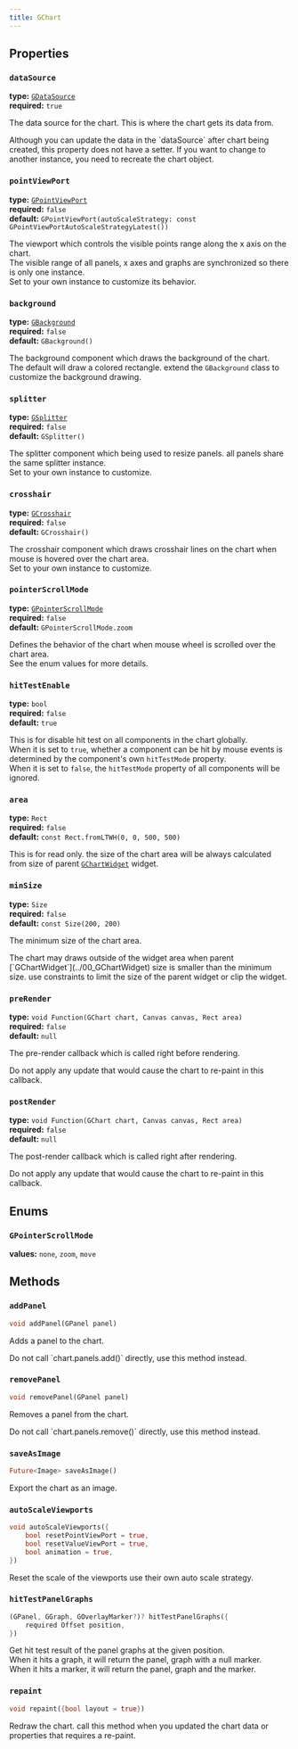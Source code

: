 ```yaml
---
title: GChart
---
```


## Properties

### `dataSource`

**type:** [`GDataSource`](../20_datasource/)  
**required:** `true`  

The data source for the chart. This is where the chart gets its data from.  

<Aside type="note">
Although you can update the data in the `dataSource` after chart being created, this property does not have a setter.
If you want to change to another instance, you need to recreate the chart object.
</Aside>

### `pointViewPort`  

**type:** [`GPointViewPort`](../30_point_viewport/)  
**required:** `false`  
**default:** `GPointViewPort(autoScaleStrategy: const GPointViewPortAutoScaleStrategyLatest())`  

The viewport which controls the visible points range along the x axis on the chart.  
The visible range of all panels, x axes and graphs are synchronized so there is only one instance.  
Set to your own instance to customize its behavior.

### `background` 

**type:** [`GBackground`](../90_background/)  
**required:** `false`  
**default:** `GBackground()`

The background component which draws the background of the chart.  
The default will draw a colored rectangle. extend the `GBackground` class to customize the background drawing.

### `splitter`
**type:** [`GSplitter`](../40_panel/)  
**required:** `false`  
**default:** `GSplitter()`

The splitter component which being used to resize panels. all panels share the same splitter instance.  
Set to your own instance to customize.

### `crosshair`
**type:** [`GCrosshair`](../50_crosshair/)  
**required:** `false`  
**default:** `GCrosshair()`

The crosshair component which draws crosshair lines on the chart when mouse is hovered over the chart area.  
Set to your own instance to customize.

### `pointerScrollMode`  
**type:** [`GPointerScrollMode`](#gpointerscrollmode)  
**required:** `false`    
**default:** `GPointerScrollMode.zoom`  

Defines the behavior of the chart when mouse wheel is scrolled over the chart area.  
See the enum values for more details.

### `hitTestEnable`  
**type:** `bool`  
**required:** `false`    
**default:** `true`  

This is for disable hit test on all components in the chart globally.  
When it is set to `true`, whether a component can be hit by mouse events is determined by the component's own `hitTestMode` property.  
When it is set to `false`, the `hitTestMode` property of all components will be ignored.

### `area`  
**type:** `Rect`  
**required:** `false`  
**default:** `const Rect.fromLTWH(0, 0, 500, 500)`  

This is for read only. the size of the chart area will be always calculated from size of parent [`GChartWidget`](../00_gchartwidget) widget.

### `minSize`  
**type:** `Size`  
**required:** `false`  
**default:** `const Size(200, 200)`  

The minimum size of the chart area.
<Aside type="note">
The chart may draws outside of the widget area when parent [`GChartWidget`](../00_GChartWidget) size is smaller than the minimum size.
use constraints to limit the size of the parent widget or clip the widget.
</Aside>

### `preRender`
**type:** `void Function(GChart chart, Canvas canvas, Rect area)`  
**required:** `false`  
**default:** `null`  

The pre-render callback which is called right before rendering.  

<Aside type="note">
Do not apply any update that would cause the chart to re-paint in this callback.
</Aside>


### `postRender`
**type:** `void Function(GChart chart, Canvas canvas, Rect area)`  
**required:** `false`  
**default:** `null`  

The post-render callback which is called right after rendering.  
<Aside type="note">
Do not apply any update that would cause the chart to re-paint in this callback.
</Aside>


## Enums

### `GPointerScrollMode`
**values:** `none`, `zoom`, `move`  



## Methods

### `addPanel`

```dart
void addPanel(GPanel panel)
```

Adds a panel to the chart.  

<Aside type="note">
Do not call `chart.panels.add()` directly, use this method instead.
</Aside>

### `removePanel`
```dart
void removePanel(GPanel panel)
```

Removes a panel from the chart.

<Aside type="note">
Do not call `chart.panels.remove()` directly, use this method instead.
</Aside>


### `saveAsImage`
```dart
Future<Image> saveAsImage()
```
Export the chart as an image.

### `autoScaleViewports`

```dart
void autoScaleViewports({
    bool resetPointViewPort = true,
    bool resetValueViewPort = true,
    bool animation = true,
})
```
Reset the scale of the viewports use their own auto scale strategy.

### `hitTestPanelGraphs`

```dart
(GPanel, GGraph, GOverlayMarker?)? hitTestPanelGraphs({
    required Offset position,
})
```

Get hit test result of the panel graphs at the given position.  
When it hits a graph, it will return the panel, graph with a null marker.  
When it hits a marker, it will return the panel, graph and the marker.  

### `repaint`

```dart
void repaint({bool layout = true}) 
```

Redraw the chart. call this method when you updated the chart data or properties that requires a re-paint.  
